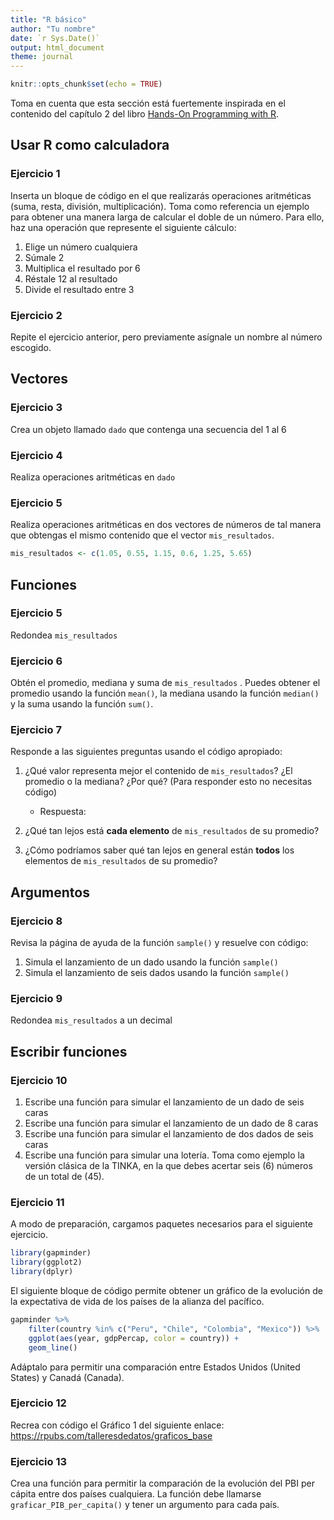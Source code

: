 ```yaml
---
title: "R básico"
author: "Tu nombre"
date: `r Sys.Date()`
output: html_document
theme: journal
---
```


```r
knitr::opts_chunk$set(echo = TRUE)
```

Toma en cuenta que esta sección está fuertemente inspirada en el contenido del capítulo 2 del libro [Hands-On Programming with R](https://rstudio-education.github.io/hopr/basics.html).

## Usar R como calculadora

### Ejercicio 1

Inserta un bloque de código en el que realizarás operaciones aritméticas (suma, resta, división, multiplicación). Toma como referencia un ejemplo para obtener una manera larga de calcular el doble de un número. Para ello, haz una operación que represente el siguiente cálculo:

1.  Elige un número cualquiera
2.  Súmale 2
3.  Multiplica el resultado por 6
4.  Réstale 12 al resultado
5.  Divide el resultado entre 3

### Ejercicio 2

Repite el ejercicio anterior, pero previamente asígnale un nombre al número escogido.

## Vectores

### Ejercicio 3

Crea un objeto llamado `dado` que contenga una secuencia del 1 al 6

### Ejercicio 4

Realiza operaciones aritméticas en `dado`

### Ejercicio 5

Realiza operaciones aritméticas en dos vectores de números de tal manera que obtengas el mismo contenido que el vector `mis_resultados`.

```r
mis_resultados <- c(1.05, 0.55, 1.15, 0.6, 1.25, 5.65)
```

## Funciones

### Ejercicio 5

Redondea `mis_resultados`

### Ejercicio 6

Obtén el promedio, mediana y suma de `mis_resultados` . Puedes obtener el promedio usando la función `mean()`, la mediana usando la función `median()` y la suma usando la función `sum()`.

### Ejercicio 7

Responde a las siguientes preguntas usando el código apropiado:

1.  ¿Qué valor representa mejor el contenido de `mis_resultados`? ¿El promedio o la mediana? ¿Por qué? (Para responder esto no necesitas código)

    -   Respuesta:

2.  ¿Qué tan lejos está **cada elemento** de `mis_resultados` de su promedio?

3.  ¿Cómo podríamos saber qué tan lejos en general están **todos** los elementos de `mis_resultados` de su promedio?

## Argumentos

### Ejercicio 8

Revisa la página de ayuda de la función `sample()` y resuelve con código:

1.  Simula el lanzamiento de un dado usando la función `sample()`
2.  Simula el lanzamiento de seis dados usando la función `sample()`

### Ejercicio 9

Redondea `mis_resultados` a un decimal

## Escribir funciones

### Ejercicio 10

1.  Escribe una función para simular el lanzamiento de un dado de seis caras
2.  Escribe una función para simular el lanzamiento de un dado de 8 caras
3.  Escribe una función para simular el lanzamiento de dos dados de seis caras
4.  Escribe una función para simular una lotería. Toma como ejemplo la versión clásica de la TINKA, en la que debes acertar seis (6) números de un total de (45).

### Ejercicio 11

A modo de preparación, cargamos paquetes necesarios para el siguiente ejercicio.

```r
library(gapminder)
library(ggplot2)
library(dplyr)
```

El siguiente bloque de código permite obtener un gráfico de la evolución de la expectativa de vida de los países de la alianza del pacífico.

```r
gapminder %>% 
    filter(country %in% c("Peru", "Chile", "Colombia", "Mexico")) %>% 
    ggplot(aes(year, gdpPercap, color = country)) +
    geom_line()
```

Adáptalo para permitir una comparación entre Estados Unidos (United States) y Canadá (Canada).

### Ejercicio 12

Recrea con código el Gráfico 1 del siguiente enlace: <https://rpubs.com/talleresdedatos/graficos_base>

### Ejercicio 13

Crea una función para permitir la comparación de la evolución del PBI per cápita entre dos países cualquiera. La función debe llamarse `graficar_PIB_per_capita()` y tener un argumento para cada país.
